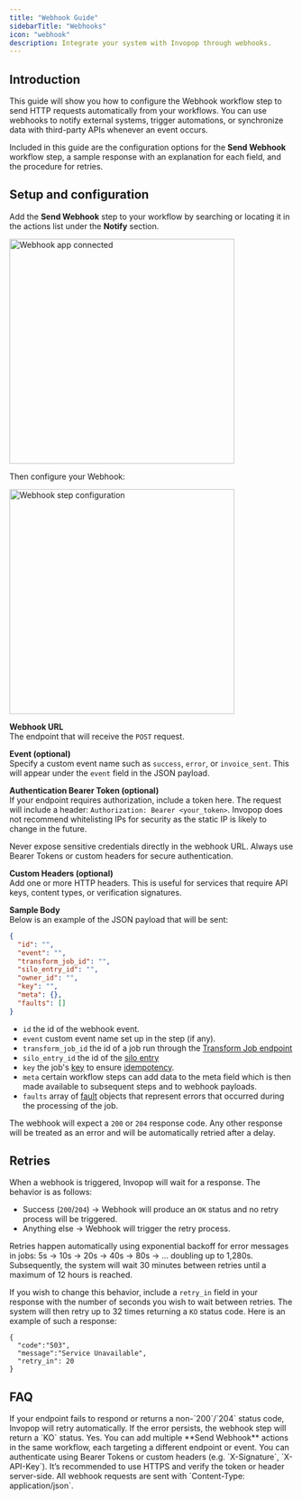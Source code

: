 ```yaml
---
title: "Webhook Guide"
sidebarTitle: "Webhooks"
icon: "webhook"
description: Integrate your system with Invopop through webhooks.
---
```


## Introduction

This guide will show you how to configure the Webhook workflow step to send HTTP requests automatically from your workflows. You can use webhooks to notify external systems, trigger automations, or synchronize data with third-party APIs whenever an event occurs.

Included in this guide are the configuration options for the **Send Webhook** workflow step, a sample response with an explanation for each field, and the procedure for retries.

## Setup and configuration

Add the **Send Webhook** step to your workflow by searching or locating it in the actions list under the **Notify** section.

<Frame>
  <img
    width="399"
    src="/guides/images/webhooks-list.png"
    alt="Webhook app connected"
  />
</Frame>

Then configure your Webhook:

<Frame>
  <img
    width="399"
    src="/guides/images/webhooks.png"
    alt="Webhook step configuration"
  />
</Frame>

**Webhook URL**<br />
The endpoint that will receive the `POST` request.

**Event (optional)**<br />
Specify a custom event name such as `success`, `error`, or `invoice_sent`. This will appear under the `event` field in the JSON payload.

**Authentication Bearer Token (optional)**<br />
If your endpoint requires authorization, include a token here. The request will include a header: `Authorization: Bearer <your_token>`. Invopop does not recommend whitelisting IPs for security as the static IP is likely to change in the future.

<Warning>Never expose sensitive credentials directly in the webhook URL. Always use Bearer Tokens or custom headers for secure authentication.</Warning>

**Custom Headers (optional)**<br />
Add one or more HTTP headers. This is useful for services that require API keys, content types, or verification signatures.

**Sample Body**<br />
Below is an example of the JSON payload that will be sent:

```json
{
  "id": "",
  "event": "",
  "transform_job_id": "",
  "silo_entry_id": "",
  "owner_id": "",
  "key": "",
  "meta": {},
  "faults": []
}
```

- `id` the id of the webhook event.
- `event` custom event name set up in the step (if any).
- `transform_job_id`  the id of a job run through the [Transform Job endpoint](https://docs.invopop.com/api-ref/transform/jobs/fetch-a-job-by-key)
- `silo_entry_id` the id of the [silo entry](https://docs.invopop.com/api-ref/silo/entries/fetch-an-entry)
- `key` the job's [key](https://docs.invopop.com/api-ref/transform/jobs/create-a-job-put#body-key) to ensure [idempotency](https://docs.invopop.com/api-ref/idempotency).
- `meta` certain workflow steps can add data to the meta field which is then made available to subsequent steps and to webhook payloads.
- `faults` array of [fault](https://docs.invopop.com/api-ref/transform/jobs/fetch-a-job#response-faults) objects that represent errors that occurred during the processing of the job.

<Info> The webhook will expect a `200` or `204` response code. Any other response will be treated as an error and will be automatically retried after a delay. </Info>

## Retries

When a webhook is triggered, Invopop will wait for a response. The behavior is as follows:

* Success (`200`/`204`) → Webhook will produce an `OK` status and no retry process will be triggered.
* Anything else → Webhook will trigger the retry process.

Retries happen automatically using exponential backoff for error messages in jobs:
5s → 10s → 20s → 40s → 80s → … doubling up to 1,280s. Subsequently, the system will wait 30 minutes between retries until a maximum of 12 hours is reached.

If you wish to change this behavior, include a `retry_in` field in your response with the number of seconds you wish to wait between retries. The system will then retry up to 32 times returning a `KO` status code. Here is an example of such a response:

```
{
  "code":"503",
  "message":"Service Unavailable",
  "retry_in": 20
}
```

## FAQ
<AccordionGroup>
    <Accordion title="What happens if my webhook endpoint is down?">
        If your endpoint fails to respond or returns a non-`200`/`204` status code, Invopop will retry automatically. If the
        error persists, the webhook step will return a `KO` status.
    </Accordion>
    <Accordion title="Can I send multiple webhooks in the same workflow?">
        Yes. You can add multiple **Send Webhook** actions in the same workflow, each targeting a different endpoint or event.
    </Accordion>
    <Accordion title="What security options are available?">
        You can authenticate using Bearer Tokens or custom headers (e.g. `X-Signature`, `X-API-Key`). It’s recommended to use HTTPS and verify the token or header server-side.
    </Accordion>
    <Accordion title="What content type do webhooks use?">
        All webhook requests are sent with `Content-Type: application/json`.
    </Accordion>
</AccordionGroup>
